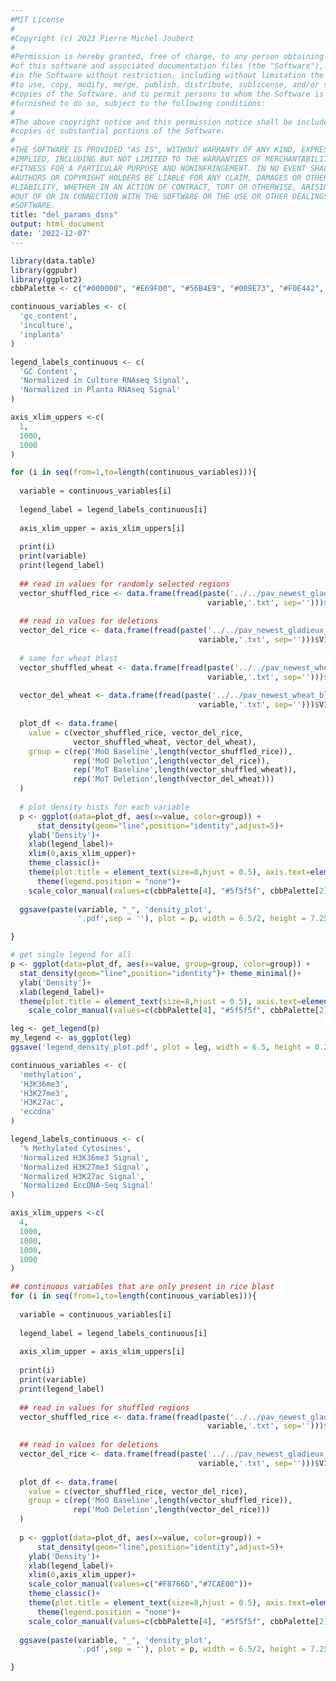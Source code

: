 ```yaml
---
#MIT License
#
#Copyright (c) 2023 Pierre Michel Joubert
#
#Permission is hereby granted, free of charge, to any person obtaining a copy
#of this software and associated documentation files (the "Software"), to deal
#in the Software without restriction, including without limitation the rights
#to use, copy, modify, merge, publish, distribute, sublicense, and/or sell
#copies of the Software, and to permit persons to whom the Software is
#furnished to do so, subject to the following conditions:
#
#The above copyright notice and this permission notice shall be included in all
#copies or substantial portions of the Software.
#
#THE SOFTWARE IS PROVIDED "AS IS", WITHOUT WARRANTY OF ANY KIND, EXPRESS OR
#IMPLIED, INCLUDING BUT NOT LIMITED TO THE WARRANTIES OF MERCHANTABILITY,
#FITNESS FOR A PARTICULAR PURPOSE AND NONINFRINGEMENT. IN NO EVENT SHALL THE
#AUTHORS OR COPYRIGHT HOLDERS BE LIABLE FOR ANY CLAIM, DAMAGES OR OTHER
#LIABILITY, WHETHER IN AN ACTION OF CONTRACT, TORT OR OTHERWISE, ARISING FROM,
#OUT OF OR IN CONNECTION WITH THE SOFTWARE OR THE USE OR OTHER DEALINGS IN THE
#SOFTWARE.
title: "del_params_dsns"
output: html_document
date: '2022-12-07'
---
```


```r

library(data.table)
library(ggpubr)
library(ggplot2)
cbbPalette <- c("#000000", "#E69F00", "#56B4E9", "#009E73", "#F0E442", "#0072B2", "#D55E00", "#CC79A7")


```


```r

continuous_variables <- c(
  'gc_content',
  'inculture',
  'inplanta'
)

legend_labels_continuous <- c(
  'GC Content',
  'Normalized in Culture RNAseq Signal',
  'Normalized in Planta RNAseq Signal'
)

axis_xlim_uppers <-c(
  1,
  1000,
  1000
)

```


```r

for (i in seq(from=1,to=length(continuous_variables))){
  
  variable = continuous_variables[i]
    
  legend_label = legend_labels_continuous[i]
  
  axis_xlim_upper = axis_xlim_uppers[i]
  
  print(i)
  print(variable)
  print(legend_label)
  
  ## read in values for randomly selected regions
  vector_shuffled_rice <- data.frame(fread(paste('../../pav_newest_gladieux_only_fungap/sv_callers/shuffled.',
                                            variable,'.txt', sep='')))$V1
  
  ## read in values for deletions
  vector_del_rice <- data.frame(fread(paste('../../pav_newest_gladieux_only_fungap/sv_callers/del.',
                                          variable,'.txt', sep='')))$V1
  
  # same for wheat blast
  vector_shuffled_wheat <- data.frame(fread(paste('../../pav_newest_wheat_blast_all/sv_callers/shuffled.',
                                            variable,'.txt', sep='')))$V1
  
  vector_del_wheat <- data.frame(fread(paste('../../pav_newest_wheat_blast_all/sv_callers/del.',
                                          variable,'.txt', sep='')))$V1
  
  plot_df <- data.frame(
    value = c(vector_shuffled_rice, vector_del_rice,
              vector_shuffled_wheat, vector_del_wheat),
    group = c(rep('MoO Baseline',length(vector_shuffled_rice)),
              rep('MoO Deletion',length(vector_del_rice)),
              rep('MoT Baseline',length(vector_shuffled_wheat)),
              rep('MoT Deletion',length(vector_del_wheat)))
  )
  
  # plot density hists for each variable
  p <- ggplot(data=plot_df, aes(x=value, color=group)) +
      stat_density(geom="line",position="identity",adjust=5)+
    ylab('Density')+
    xlab(legend_label)+
    xlim(0,axis_xlim_upper)+
    theme_classic()+
    theme(plot.title = element_text(size=8,hjust = 0.5), axis.text=element_text(size=6),axis.title=element_text(size=8) , legend.title=element_text(size=8), legend.position = 'bottom', legend.text=element_text(size=6)) + theme(legend.title = element_blank())+
      theme(legend.position = "none")+
    scale_color_manual(values=c(cbbPalette[4], "#5f5f5f", cbbPalette[2], cbbPalette[3]))
  
  ggsave(paste(variable, "_", 'density_plot',
               '.pdf',sep = ''), plot = p, width = 6.5/2, height = 7.25/4)

}

# get single legend for all
p <- ggplot(data=plot_df, aes(x=value, group=group, color=group)) +
  stat_density(geom="line",position="identity")+ theme_minimal()+
  ylab('Density')+
  xlab(legend_label)+
  theme(plot.title = element_text(size=8,hjust = 0.5), axis.text=element_text(size=6),axis.title=element_text(size=8) , legend.title=element_text(size=8), legend.position = 'bottom', legend.text=element_text(size=6)) + theme(legend.title = element_blank())+
    scale_color_manual(values=c(cbbPalette[4], "#5f5f5f", cbbPalette[2], cbbPalette[3]))

leg <- get_legend(p)
my_legend <- as_ggplot(leg)
ggsave('legend_density_plot.pdf', plot = leg, width = 6.5, height = 0.25)

```

```r

continuous_variables <- c(
  'methylation',
  'H3K36me3',
  'H3K27me3',
  'H3K27ac',
  'eccdna'
)

legend_labels_continuous <- c(
  '% Methylated Cytosines',
  'Normalized H3K36me3 Signal',
  'Normalized H3K27me3 Signal',
  'Normalized H3K27ac Signal',
  'Normalized EccDNA-Seq Signal'
)

axis_xlim_uppers <-c(
  4,
  1000,
  1000,
  1000,
  1000
)

```

```r

## continuous variables that are only present in rice blast
for (i in seq(from=1,to=length(continuous_variables))){
  
  variable = continuous_variables[i]
    
  legend_label = legend_labels_continuous[i]
  
  axis_xlim_upper = axis_xlim_uppers[i]
  
  print(i)
  print(variable)
  print(legend_label)
  
  ## read in values for shuffled regions
  vector_shuffled_rice <- data.frame(fread(paste('../../pav_newest_gladieux_only_fungap/sv_callers/shuffled.',
                                            variable,'.txt', sep='')))$V1
  
  ## read in values for deletions
  vector_del_rice <- data.frame(fread(paste('../../pav_newest_gladieux_only_fungap/sv_callers/del.',
                                          variable,'.txt', sep='')))$V1
  
  plot_df <- data.frame(
    value = c(vector_shuffled_rice, vector_del_rice),
    group = c(rep('MoO Baseline',length(vector_shuffled_rice)),
              rep('MoO Deletion',length(vector_del_rice)))
  )
  
  p <- ggplot(data=plot_df, aes(x=value, color=group)) +
      stat_density(geom="line",position="identity",adjust=5)+
    ylab('Density')+
    xlab(legend_label)+
    xlim(0,axis_xlim_upper)+
    scale_color_manual(values=c("#F8766D","#7CAE00"))+
    theme_classic()+
    theme(plot.title = element_text(size=8,hjust = 0.5), axis.text=element_text(size=6),axis.title=element_text(size=8) , legend.title=element_text(size=8), legend.position = 'bottom', legend.text=element_text(size=6)) + theme(legend.title = element_blank())+
      theme(legend.position = "none")+
    scale_color_manual(values=c(cbbPalette[4], "#5f5f5f", cbbPalette[2], cbbPalette[3]))
  
  ggsave(paste(variable, "_", 'density_plot',
               '.pdf',sep = ''), plot = p, width = 6.5/2, height = 7.25/4)

}

```

